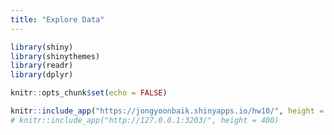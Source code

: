 ```yaml
---
title: "Explore Data"
---
```


```r
library(shiny)
library(shinythemes)
library(readr)
library(dplyr)

knitr::opts_chunk$set(echo = FALSE)
```


```r
knitr::include_app("https://jongyoonbaik.shinyapps.io/hw10/", height = 400)
# knitr::include_app("http://127.0.0.1:3203/", height = 400)
```

  